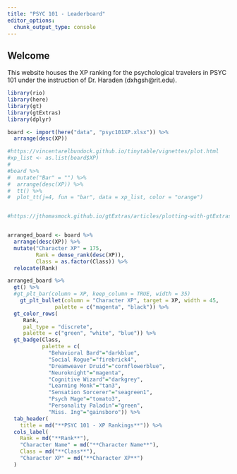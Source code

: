 ```yaml
---
title: "PSYC 101 - Leaderboard"
editor_options: 
  chunk_output_type: console
---
```


## Welcome {#welcome}

This website houses the XP ranking for the psychological travelers in PSYC 101 under the instruction of Dr. Haraden (dxhgsh@rit.edu). 



```r
library(rio)
library(here)
library(gt)
library(gtExtras)
library(dplyr)

board <- import(here("data", "psyc101XP.xlsx")) %>% 
  arrange(desc(XP))

#https://vincentarelbundock.github.io/tinytable/vignettes/plot.html
#xp_list <- as.list(board$XP)
#
#board %>% 
#  mutate("Bar" = "") %>% 
#  arrange(desc(XP)) %>% 
#  tt() %>% 
#  plot_tt(j=4, fun = "bar", data = xp_list, color = "orange")


#https://jthomasmock.github.io/gtExtras/articles/plotting-with-gtExtras.html


arranged_board <- board %>% 
  arrange(desc(XP)) %>% 
  mutate("Character XP" = 175, 
         Rank = dense_rank(desc(XP)),
         Class = as.factor(Class)) %>% 
  relocate(Rank)

arranged_board %>% 
  gt() %>%
  #gt_plt_bar(column = XP, keep_column = TRUE, width = 35) 
    gt_plt_bullet(column = "Character XP", target = XP, width = 45,
               palette = c("magenta", "black")) %>%
  gt_color_rows(
     Rank, 
     pal_type = "discrete", 
     palette = c("green", "white", "blue")) %>% 
  gt_badge(Class, 
           palette = c(
             "Behavioral Bard"="darkblue",
             "Social Rogue"="firebrick4",
             "Dreamweaver Druid"="cornflowerblue",
             "Neuroknight"="magenta",
             "Cognitive Wizard"="darkgrey",
             "Learning Monk"="tan3",
             "Sensation Sorcerer"="seagreen1",
             "Psych Mage"="tomato3",
             "Personality Paladin"="green",
             "Miss. Ing"="gainsboro")) %>% 
  tab_header(
    title = md("**PSYC 101 - XP Rankings**")) %>% 
  cols_label(
    Rank = md("**Rank**"), 
    "Character Name" = md("**Character Name**"),
    Class = md("**Class**"), 
    "Character XP" = md("**Character XP**")
  )


  


```
